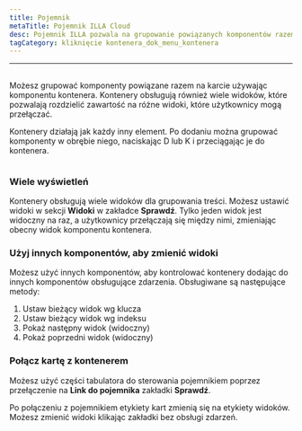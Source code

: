 ```yaml
---
title: Pojemnik
metaTitle: Pojemnik ILLA Cloud
desc: Pojemnik ILLA pozwala na grupowanie powiązanych komponentów razem w karcie
tagCategory: kliknięcie kontenera_dok_menu_kontenera
---
```


* * *

## <Heading hidden>Pojemnik</Heading>

Możesz grupować komponenty powiązane razem na karcie używając komponentu kontenera. Kontenery obsługują również wiele widoków, które pozwalają rozdzielić zawartość na różne widoki, które użytkownicy mogą przełączać.

Kontenery działają jak każdy inny element. Po dodaniu można grupować komponenty w obrębie niego, naciskając D lub K i przeciągając je do kontenera.

<img
  src='https://cdn.illacloud.com/official-website/img/docs/assemble/container.png'
  alt=""
/>

### Wiele wyświetleń

Kontenery obsługują wiele widoków dla grupowania treści. Możesz ustawić widoki w sekcji **Widoki** w zakładce **Sprawdź**. Tylko jeden widok jest widoczny na raz, a użytkownicy przełączają się między nimi, zmieniając obecny widok komponentu kontenera.

### Użyj innych komponentów, aby zmienić widoki

Możesz użyć innych komponentów, aby kontrolować kontenery dodając do innych komponentów obsługujące zdarzenia. Obsługiwane są następujące metody:

1.  Ustaw bieżący widok wg klucza
2.  Ustaw bieżący widok wg indeksu
3.  Pokaż następny widok (widoczny)
4.  Pokaż poprzedni widok (widoczny)

### Połącz kartę z kontenerem

Możesz użyć części tabulatora do sterowania pojemnikiem poprzez przełączenie na **Link do pojemnika** zakładki **Sprawdź**.

Po połączeniu z pojemnikiem etykiety kart zmienią się na etykiety widoków. Możesz zmienić widoki klikając zakładki bez obsługi zdarzeń. 
